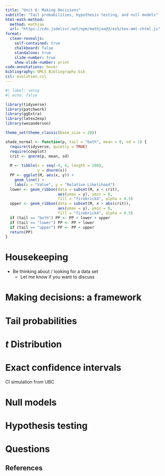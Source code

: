 ```yaml
---
title: "Unit 6: Making Decisions"
subtitle: "Tail probabilities, hypothesis testing, and null models"
html-math-method:
  method: mathjax
  url: "https://cdn.jsdelivr.net/npm/mathjax@3/es5/tex-mml-chtml.js"
format:
  clean-revealjs:
    self-contained: true
    chalkboard: false
    standalone: true
    slide-number: true
    show-slide-number: print
code-annotations: hover
bibliography: QMLS_Bibliography.bib
csl: evolution.csl
---
```


```r
#| label: setup
#| echo: false

library(tidyverse)
library(patchwork)
library(ggExtra)
library(latex2exp)
library(wesanderson)

theme_set(theme_classic(base_size = 20))

shade_normal <- function(p, tail = "both", mean = 0, sd = 1) {
  require(tidyverse, quietly = TRUE)
  require(cowplot)
  crit <- qnorm(p, mean, sd)
  
  M <- tibble(x = seq(-4, 4, length = 200),
              y = dnorm(x))
  PP <- ggplot(M, aes(x, y)) +
    geom_line() +
    labs(x = "Value", y = "Relative Likelihood")
  lower <- geom_ribbon(data = subset(M, x < crit),
                       aes(ymax = y), ymin = 0,
                       fill = "firebrick4", alpha = 0.5)
  upper <- geom_ribbon(data = subset(M, x > abs(crit)),
                       aes(ymax = y), ymin = 0,
                       fill = "firebrick4", alpha = 0.5)
  if (tail == "both") PP <- PP + lower + upper
  if (tail == "lower") PP <- PP + lower
  if (tail == "upper") PP <- PP + upper
  return(PP)
}


```


# Housekeeping {background-color="#40666e"}

- Be thinking about / looking for a data set
    - Let me know if you want to discuss


# Making decisions: a framework {background-color="#40666e"}


# Tail probabilities {background-color="#40666e"}


# $t$ Distribution {background-color="#40666e"}


# Exact confidence intervals {background-color="#40666e"}

CI simulation from UBC


# Null models {background-color="#40666e"}


# Hypothesis testing {background-color="#40666e"}


# Questions {background-color="#f8c471"}


## References

::: {#refs}
:::
